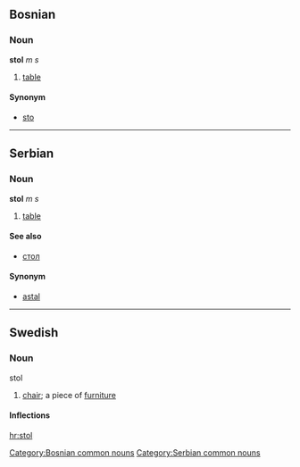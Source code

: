 ==Bosnian==
===Noun===
'''stol''' ''m s''
#[[table]]
====Synonym====
*[[sto]]
[[Category:Bosnian common nouns]]

----

==Serbian==
===Noun===
'''stol''' ''m s''
#[[table]]
====See also====
*[[стол]]
====Synonym====
*[[astal]]
[[Category:Serbian common nouns]]

----

==Swedish==
===Noun===
;stol
#[[chair]]; a piece of [[furniture]]

====Inflections====
{{sv-noun|gender=Common|stol|stolen|stolar|stolarna|stols|stolens|stolars|stolarnas}}
[[hr:stol]]